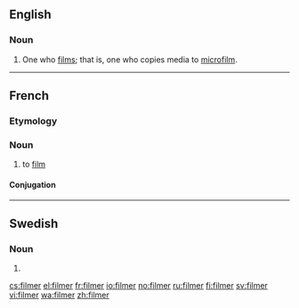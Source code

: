 ==English==

===Noun===
{{en-noun}}

# One who [[film]]s; that is, one who copies media to [[microfilm]].

----

==French==

===Etymology===
{{suffix|film|er|lang=fr}}

===Noun===
{{fr-verb}}

# to [[film]]

====Conjugation====
{{fr-conj-er|film|avoir}}

----

==Swedish==

===Noun===
{{infl|sv|noun form}}

# {{sv-noun-form-indef-pl|film}}

[[cs:filmer]]
[[el:filmer]]
[[fr:filmer]]
[[io:filmer]]
[[no:filmer]]
[[ru:filmer]]
[[fi:filmer]]
[[sv:filmer]]
[[vi:filmer]]
[[wa:filmer]]
[[zh:filmer]]